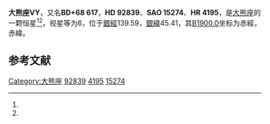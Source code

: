 {{Starbox begin
| name = 大熊座VY
}}
{{Starbox observe
| epoch = [[J2000.0|J2000.0]]
| constell = [[大熊座|大熊座]]<ref name=SIMBAD>{{cite web
 | url=http://simbad.u-strasbg.fr/simbad/sim-id?Ident=HR+4195
 | title=Pulsating variable Star
 | publisher=Centre de Données astronomiques de Strasbourg
 | work=SIMBAD
 | accessdate=2012-07-13
 | archive-date=2016-03-16
 | archive-url=https://web.archive.org/web/20160316181537/http://simbad.u-strasbg.fr/simbad/sim-id?Ident=HR+4195
 | dead-url=no
 }}</ref><ref name=DATA>{{cite web
 | url=http://vizier.u-strasbg.fr/viz-bin/VizieR-5?-out.add=.&-source=5050&-corr=PK=HR&-out.max=9999&HR=4195
 | title=VizieR Detailed Page
 | accessdate=2012-07-13
 | archive-date=2016-03-05
 | archive-url=https://web.archive.org/web/20160305082927/http://vizier.u-strasbg.fr/viz-bin/VizieR-5?-out.add=.&-source=5050&-corr=PK=HR&-out.max=9999&HR=4195
 | dead-url=no
 }}</ref>
| 星官 = 
| ra = {{RA|10|45|4}}<ref name=SIMBAD /><ref name=DATA />
| dec = {{DEC|+67|24|41}}<ref name=SIMBAD /><ref name=DATA />
| appmag_v = 6<ref name=SIMBAD /><ref name=DATA />
}}
{{Starbox character
| class = C5II<ref name=SIMBAD /><ref name=DATA />
| b-v = 2.39<ref name=SIMBAD /><ref name=DATA />
| u-b = 4.62<ref name=SIMBAD /><ref name=DATA />
| r-i = 1.27<ref name=SIMBAD /><ref name=DATA />
| variable = 
}}
{{Starbox astrometry
| radial_v = 4.62
| prop_mo_ra = -5
| parallax = 
| p_error = 
}}
{{Starbox catalog
| names =BD+68 617，[[SAO星表|SAO]] 15274，[[HD星表|HD]] 92839，[[HR星表|HR]] 4195}}
{{Starbox reference |Simbad=HR+4195}}
{{Starbox end}}

'''大熊座VY'''，又名'''BD+68 617'''，'''HD 92839'''、'''SAO 15274'''、'''HR 4195'''，是[[大熊座|大熊座]]的一颗恒星<ref name=SIMBAD /><ref name=DATA />，视星等为6，位于[[銀道座標系|銀經]]139.59，[[銀道座標系|銀緯]]45.41，其[[B1900.0|B1900.0]]坐标为赤經{{RA|10|38|7.4}}，赤緯{{DEC|+67|45.41|9}}。

== 参考文献 ==
{{reflist}}

{{star-stub}}

{{大熊座恒星}}
[[Category:大熊座|Category:大熊座]]
[[Category:HD和HDE天體|92839]]
[[Category:HR天體|4195]]
[[Category:SAO天體|15274]]